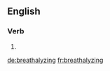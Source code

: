 
==English==

===Verb===
{{head|en|present participle}}

# {{present participle of|breathalyze|lang=en}}

[[de:breathalyzing]]
[[fr:breathalyzing]]